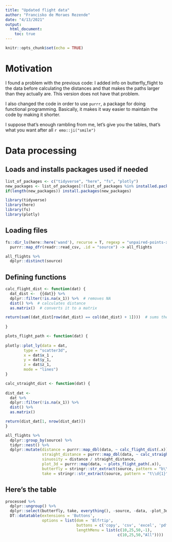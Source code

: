 ```yaml
---
title: "Updated flight data"
author: "Francisko de Moraes Rezende"
date: "4/13/2021"
output:
  html_document:
    toc: true
---
```


```r
knitr::opts_chunk$set(echo = TRUE)
```

# Motivation

I found a problem with the previous code: I added info on butterfly_flight
to the data before calculating the distances and that makes the paths larger than
they actually are. This version does not have that problem.

I also changed the code in order to use `purrr`, a package for doing functional
programming. Basically, it makes it way easier to maintain the code by making it 
shorter.

I suppose that's enough rambling from me, let's give you the tables, that's what
you want after all `r emo::ji("smile")`

# Data processing

## Loads and installs packages used if needed

```r
list_of_packages <- c("tidyverse", "here", "fs", "plotly")
new_packages <- list_of_packages[!(list_of_packages %in% installed.packages()[,"Package"])]
if(length(new_packages)) install.packages(new_packages)

library(tidyverse)
library(here)
library(fs)
library(plotly)
```

## Loading files

```r
fs::dir_ls(here::here('wand'), recurse = T, regexp = "unpaired-points-xyz.csv$") %>% 
  purrr::map_dfr(readr::read_csv, .id = "source") -> all_flights

all_flights %>% 
  dplyr::distinct(source)
```


## Defining functions

```r
calc_flight_dist <- function(dat) {
  dat_dist <-  {{dat}} %>% 
  dplyr::filter(!is.na(x_1)) %>%  # removes NA
  dist() %>%  # calculates distance
  as.matrix()  # converts it to a matrix

return(sum((dat_dist[row(dat_dist) == col(dat_dist) + 1])))  # sums the distance between points by summing the points in line n and column n + 1
  
}
```

```r
plots_flight_path <- function(dat) {
  
plotly::plot_ly(data = dat,
        type = "scatter3d", 
        x = dat$x_1 ,
        y = dat$y_1,
        z = dat$z_1,
        mode = "lines")
}
```

```r
calc_straight_dist <- function(dat) {
  
dist_dat <- 
  dat %>% 
  dplyr::filter(!is.na(x_1)) %>%
  dist() %>% 
  as.matrix()

return(dist_dat[1, nrow(dist_dat)])  
}

```


```r
all_flights %>%
  dplyr::group_by(source) %>%
  tidyr::nest() %>% 
  dplyr::mutate(distance = purrr::map_dbl(data, ~ calc_flight_dist(.x)),
                straight_distance = purrr::map_dbl(data, ~ calc_straight_dist(.x)),
                sinuosity = distance / straight_distance,
                plot_3d = purrr::map(data, ~ plots_flight_path(.x)),
                butterfly = stringr::str_extract(source, pattern = "b\\d{3}"),
                take = stringr::str_extract(source, pattern = "t\\d{1}")) -> processed
```

## Here's the table

```r
processed %>% 
  dplyr::ungroup() %>% 
  dplyr::select(butterfly, take, everything(), -source, -data, -plot_3d) %>% 
  DT::datatable(extensions = 'Buttons',
                options = list(dom = 'Blfrtip',
                               buttons = c('copy', 'csv', 'excel', 'pdf', 'print'),
                               lengthMenu = list(c(10,25,50,-1),
                                                 c(10,25,50,"All"))))
```

